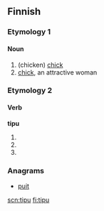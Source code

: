 ==Finnish==

===Etymology 1===

====Noun====
{{fi-noun|tipu|type=solu}}

#(chicken) [[chick]]
#[[chick]], an attractive woman

===Etymology 2===

====Verb====
'''tipu'''

# {{fi-form of|tippua|type=verb|mood=indicative|tense=present connegative}}
# {{fi-form of|tippua|type=verb|pr=second-person|pl=singular|mood=imperative|tense=present}}
# {{fi-form of|tippua|type=verb|pr=second-person|pl=singular|mood=imperative|tense=present connegative}}

===Anagrams===
*[[puit]]

[[scn:tipu]]
[[fi:tipu]]